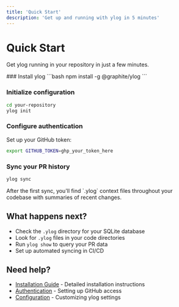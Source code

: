 ```yaml
---
title: 'Quick Start'
description: 'Get up and running with ylog in 5 minutes'
---
```



# Quick Start

Get ylog running in your repository in just a few minutes.

<Steps>
### Install ylog
```bash
npm install -g @graphite/ylog
```

### Initialize configuration
```bash
cd your-repository
ylog init
```

### Configure authentication
Set up your GitHub token:
```bash
export GITHUB_TOKEN=ghp_your_token_here
```

### Sync your PR history
```bash
ylog sync
```
</Steps>

<Callout type="info">
After the first sync, you'll find `.ylog` context files throughout your codebase with summaries of recent changes.
</Callout>

## What happens next?

- Check the `.ylog` directory for your SQLite database
- Look for `.ylog` files in your code directories  
- Run `ylog show` to query your PR data
- Set up automated syncing in CI/CD

## Need help?

- [Installation Guide](/installation) - Detailed installation instructions
- [Authentication](/authentication/overview) - Setting up GitHub access
- [Configuration](/configuration/overview) - Customizing ylog settings